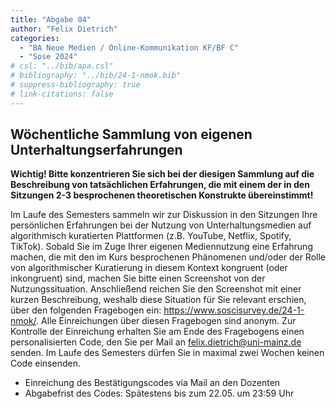 ```yaml
---
title: "Abgabe 04"
author: "Felix Dietrich"
categories:
  - "BA Neue Medien / Online-Kommunikation KF/BF C"
  - "Sose 2024"
# csl: "../bib/apa.csl"
# bibliography: "../bib/24-1-nmok.bib"
# suppress-bibliography: true
# link-citations: false
---
```


## Wöchentliche Sammlung von eigenen Unterhaltungserfahrungen

**Wichtig! Bitte konzentrieren Sie sich bei der diesigen Sammlung auf die Beschreibung von tatsächlichen Erfahrungen, die mit einem der in den Sitzungen 2-3 besprochenen theoretischen Konstrukte übereinstimmt!**

Im Laufe des Semesters sammeln wir zur Diskussion in den Sitzungen Ihre persönlichen Erfahrungen bei der Nutzung von Unterhaltungsmedien auf algorithmisch kuratierten Plattformen (z.B. YouTube, Netflix, Spotify, TikTok). Sobald Sie im Zuge Ihrer eigenen Mediennutzung eine Erfahrung machen, die mit den im Kurs besprochenen Phänomenen und/oder der Rolle von algorithmischer Kuratierung in diesem Kontext kongruent (oder inkongruent) sind, machen Sie bitte einen Screenshot von der Nutzungssituation. Anschließend reichen Sie den Screenshot mit einer kurzen Beschreibung, weshalb diese Situation für Sie relevant erschien, über den folgenden Fragebogen ein: [https://www.soscisurvey.de/24-1-nmok/](https://www.soscisurvey.de/24-1-nmok/). Alle Einreichungen über diesen Fragebogen sind anonym. Zur Kontrolle der Einreichung erhalten Sie am Ende des Fragebogens einen personalisierten Code, den Sie per Mail an [felix.dietrich@uni-mainz.de](mailto:felix.dietrich@uni-mainz.de) senden. Im Laufe des Semesters dürfen Sie in maximal zwei Wochen keinen Code einsenden.

- Einreichung des Bestätigungscodes via Mail an den Dozenten
- Abgabefrist des Codes: Spätestens bis zum 22.05. um 23:59 Uhr